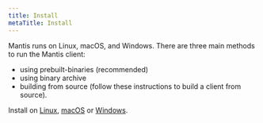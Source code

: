 ```yaml
---
title: Install
metaTitle: Install
---
```


Mantis runs on Linux, macOS, and Windows. There are three main methods to run the Mantis client:

* using prebuilt-binaries (recommended)
* using binary archive
* building from source (follow these instructions to build a client from source).

Install on [Linux](../install/linux), [macOS](../install/macos) or [Windows](../install/windows).

